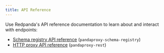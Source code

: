 ```yaml
---
title: API Reference
---
```


<head>
    <meta name="title" content="API References | Redpanda Docs"/>
    <meta name="description" content="API References for Redpanda (schema registry)."/>
</head>

Use Redpanda's API reference documentation to learn about and interact with endpoints:

- [Schema registry API reference](/docs/api/pandaproxy-schema-registry) (`pandaproxy-schema-registry`)
- [HTTP proxy API reference](/docs/api/pandaproxy-rest) (`pandaproxy-rest`)
